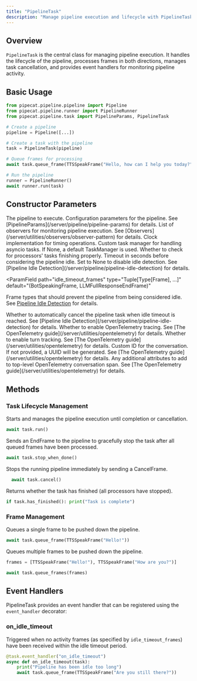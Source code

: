 ```yaml
---
title: "PipelineTask"
description: "Manage pipeline execution and lifecycle with PipelineTask"
---
```


## Overview

`PipelineTask` is the central class for managing pipeline execution. It handles the lifecycle of the pipeline, processes frames in both directions, manages task cancellation, and provides event handlers for monitoring pipeline activity.

## Basic Usage

```python
from pipecat.pipeline.pipeline import Pipeline
from pipecat.pipeline.runner import PipelineRunner
from pipecat.pipeline.task import PipelineParams, PipelineTask

# Create a pipeline
pipeline = Pipeline([...])

# Create a task with the pipeline
task = PipelineTask(pipeline)

# Queue frames for processing
await task.queue_frame(TTSSpeakFrame("Hello, how can I help you today?"))

# Run the pipeline
runner = PipelineRunner()
await runner.run(task)
```

## Constructor Parameters

<ParamField path="pipeline" type="BasePipeline" required>
  The pipeline to execute.
</ParamField>

<ParamField path="params" type="PipelineParams" default="PipelineParams()">
  Configuration parameters for the pipeline. See
  [PipelineParams](/server/pipeline/pipeline-params) for details.
</ParamField>

<ParamField path="observers" type="List[BaseObserver]" default="[]">
  List of observers for monitoring pipeline execution. See
  [Observers](/server/utilities/observers/observer-pattern) for details.
</ParamField>

<ParamField path="clock" type="BaseClock" default="SystemClock()">
  Clock implementation for timing operations.
</ParamField>

<ParamField path="task_manager" type="Optional[BaseTaskManager]" default="None">
  Custom task manager for handling asyncio tasks. If None, a default TaskManager
  is used.
</ParamField>

<ParamField path="check_dangling_tasks" type="bool" default="True">
  Whether to check for processors' tasks finishing properly.
</ParamField>

<ParamField path="idle_timeout_secs" type="Optional[float]" default="300">
  Timeout in seconds before considering the pipeline idle. Set to None to
  disable idle detection. See [Pipeline Idle
  Detection](/server/pipeline/pipeline-idle-detection) for details.
</ParamField>

<ParamField
  path="idle_timeout_frames"
  type="Tuple[Type[Frame], ...]"
  default="(BotSpeakingFrame, LLMFullResponseEndFrame)"
>
  Frame types that should prevent the pipeline from being considered idle. See
  [Pipeline Idle Detection](/server/pipeline/pipeline-idle-detection) for
  details.
</ParamField>

<ParamField path="cancel_on_idle_timeout" type="bool" default="True">
  Whether to automatically cancel the pipeline task when idle timeout is
  reached. See [Pipeline Idle
  Detection](/server/pipeline/pipeline-idle-detection) for details.
</ParamField>

<ParamField path="enable_tracing" type="bool" default="False">
  Whether to enable OpenTelemetry tracing. See [The OpenTelemetry guide](/server/utilities/opentelemetry) for details.
</ParamField>

<ParamField path="enable_turn_tracking" type="bool" default="False">
  Whether to enable turn tracking. See [The OpenTelemetry guide](/server/utilities/opentelemetry) for details.
</ParamField>

<ParamField path="conversation_id" type="Optional[str]" default="None">
  Custom ID for the conversation. If not provided, a UUID will be generated. See [The OpenTelemetry guide](/server/utilities/opentelemetry) for details.
</ParamField>

<ParamField path="additional_span_attributes" type="Optional[dict]" default="None">
  Any additional attributes to add to top-level OpenTelemetry conversation span. See [The OpenTelemetry guide](/server/utilities/opentelemetry) for details.
</ParamField>

## Methods

### Task Lifecycle Management

<ResponseField name="run()" type="async">
Starts and manages the pipeline execution until completion or cancellation.

```python
await task.run()
```

</ResponseField>

<ResponseField name="stop_when_done()" type="async">
Sends an EndFrame to the pipeline to gracefully stop the task after all queued
frames have been processed.

```python
await task.stop_when_done()
```

</ResponseField>

<ResponseField name="cancel()" type="async">
Stops the running pipeline immediately by sending a CancelFrame.

```python
  await task.cancel()
```

</ResponseField>

<ResponseField name="has_finished()" type="bool">
Returns whether the task has finished (all processors have stopped).

```python
if task.has_finished(): print("Task is complete")
```

</ResponseField>

### Frame Management

<ResponseField name="queue_frame()" type="async">
Queues a single frame to be pushed down the pipeline.

```python
await task.queue_frame(TTSSpeakFrame("Hello!"))
```

</ResponseField>

<ResponseField name="queue_frames()" type="async">

Queues multiple frames to be pushed down the pipeline.

```python
frames = [TTSSpeakFrame("Hello!"), TTSSpeakFrame("How are you?")]

await task.queue_frames(frames)

```

</ResponseField>

## Event Handlers

PipelineTask provides an event handler that can be registered using the `event_handler` decorator:

### on_idle_timeout

Triggered when no activity frames (as specified by `idle_timeout_frames`) have been received within the idle timeout period.

```python
@task.event_handler("on_idle_timeout")
async def on_idle_timeout(task):
    print("Pipeline has been idle too long")
    await task.queue_frame(TTSSpeakFrame("Are you still there?"))
```
